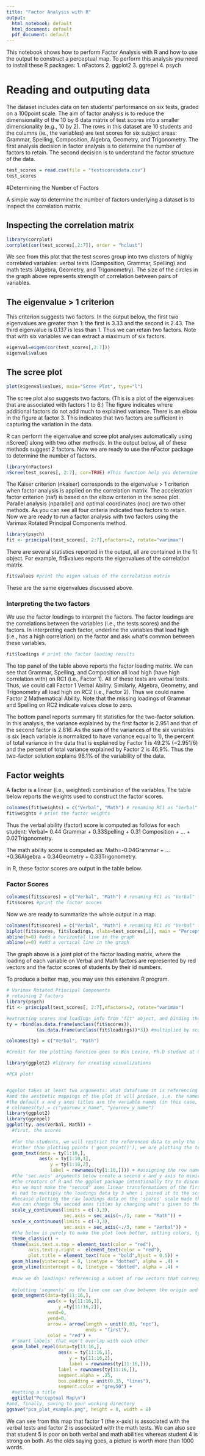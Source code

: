 ```yaml
---
title: "Factor Analysis with R"
output:
  html_notebook: default
  html_document: default
  pdf_document: default
---
```


This notebook shows how to perform Factor Analysis with R and how to use the output to construct a perceptual map.  To perform this analysis you need to install these R packages:
1. nFactors
2. ggplot2
3. ggrepel
4. psych


# Reading and outputing data

The dataset includes data on ten students' performance on six tests, graded on a 100point scale. The aim of factor analysis is to reduce the dimensionality of the 10 by 6 data matrix of test scores into a smaller dimensionality (e.g., 10 by 2).  The rows in this dataset are 10 students and the columns (ie., the variables) are test scores for six subject areas: Grammar, Spelling, Composition, Algebra, Geometry, and Trigonometry.  The first analysis decision in factor analysis is to determine the number of factors to retain.  The second decision is to understand the factor structure of the data.

```r
test_scores = read.csv(file = "testscoresdata.csv")
test_scores
```


#Determining the Number of Factors 

A simple way to determine the number of factors underlying a dataset is to inspect the correlation matrix.

## Inspecting the correlation matrix

```r
library(corrplot)
corrplot(cor(test_scores[,2:7]), order = "hclust")
```

We see from this plot that the test scores group into two clusters of highly correlated variables: verbal tests (Composition, Grammar, Spelling) and math tests (Algebra, Geometry, and Trigonometry).  The size of the circles in the graph above represents strength of correlation between pairs of variables.

## The eigenvalue > 1 criterion  

This criterion suggests two factors.  In the output below, the first two eigenvalues are greater than 1: the first is 3.33 and the second is 2.43.  The third eigenvalue is 0.137 is less than 1.  Thus we can retain two factors.  Note that with six variables we can extract a maximum of six factors.


```r
eigenval=eigen(cor(test_scores[,2:7]))
eigenval$values
```

## The scree plot

```r
plot(eigenval$values, main="Scree Plot", type="l")
```

The scree plot also suggests two factors.  (This is a plot of the eigenvalues that are associated with factors 1 to 6.) The figure indicates where additional factors do not add much to explained variance. There is an elbow in the figure at factor 3. This indicates that two factors are sufficient in capturing the variation in the data.

R can perform the eigenvalue and scree plot analyses automatically using nScree() along with two other methods.  In the output below, all of these methods suggest 2 factors. Now we are ready to use the nFactor package to determine the number of factors.

```r
library(nFactors)
nScree(test_scores[, 2:7], cor=TRUE) #This function help you determine the number of factors
```

The Kaiser criterion (nkaiser) corresponds to the eigenvalue > 1 criterion when factor analysis is applied on the correlation matrix.  The acceleration factor criterion (naf) is based on the elbow criterion in the scree plot. Parallel analysis (nparallel) and optimal coordinates (noc) are two other methods. As you can see all four criteria indicated two factors to retain. Now we are ready to run a factor analysis with two factors using the Varimax Rotated Principal Components method.


```r
library(psych)
fit <- principal(test_scores[, 2:7],nfactors=2, rotate="varimax")
```

There are several statistics reported in the output, all are contained in the fit object. For example, fit$values reports the eigenvalues of the correlation matrix.

```r
fit$values #print the eigen values of the correlation matrix
```

These are the same eigenvalues discussed above.

### Interpreting the two factors
We use the factor loadings to interpret the factors. The factor loadings are the correlations between the variables (i.e., the tests scores) and the factors.  In interpreting each factor, underline the variables that load high (i.e., has a high correlation) on the factor and ask what's common between these variables.  

```r
fit$loadings # print the factor loading results
```

The top panel of the table above reports the factor loading matrix.  We can see that Grammar, Spelling, and Composition all load high (have high correlation with) on RC1 (i.e., Factor 1).  All of these tests are verbal tests.  Thus, we could call Factor 1 Verbal Ability. Similarly, Algebra, Geometry, and Trigonometry all load high on RC2 (i.e., Factor 2).  Thus we could name Factor 2 Mathematical Ability.  Note that the missing loadings of Grammar and Spelling on RC2 indicate values close to zero.

The bottom panel reports summary fit statistics for the two-factor solution.  In this analysis, the variance explained by the first factor is 2.951 and that of the second factor is 2.816.  As the sum of the variances of the six variables is six (each variable is normalized to have variance equal to 1), the percent of total variance in the data that is explained by Factor 1 is 49.2% (=2.951/6) and the percent of total variance explained by Factor 2 is 46.9%.  Thus the two-factor solution explains 96.1% of the variability of the data.

## Factor weights

A factor is a linear (i.e., weighted) combination of the variables.  The table below reports the weights used to construct the factor scores.

```r
colnames(fit$weights) = c("Verbal", "Math") # renaming RC1 as "Verbal" factor and RC2 as "Math" factor
fit$weights # print the factor weights
```

Thus the verbal ability (factor) score is computed as follows for each student:
Verbal= 0.44 Grammar + 0.33Spelling + 0.31 Composition + ... + 0.02Trigonometry.

The math ability score is computed as:
Math=-0.04Grammar + ...+0.36Algebra + 0.34Geometry + 0.33Trigonometry.

In R, these factor scores are output in the table below.

### Factor Scores

```r
colnames(fit$scores) = c("Verbal", "Math") # renaming RC1 as "Verbal" factor and RC2 as "Math" factor
fit$scores #print the factor scores
```

Now we are ready to summarize the whole output in a map.

```r
colnames(fit$scores) = c("Verbal", "Math") # renaming RC1 as "Verbal" factor and RC2 as "Math" factor
biplot(fit$scores, fit$loadings, xlabs=test_scores[,1], main = "Perceptual Map\n\n") # Perceptual map
abline(h=0) #add a horizontal line in the graph
abline(v=0) #add a vertical line in the graph
```

The graph above is a joint plot of the factor loading matrix, where the loading of each variable on Verbal and Math factors are represented by red vectors and the factor scores of students by their id numbers.

To produce a better map, you may use this extensive R program.

```r
# Varimax Rotated Principal Components
# retaining 2 factors 
library(psych)
fit <- principal(test_scores[, 2:7],nfactors=2, rotate="varimax")

#extracting scores and loadings info from "fit" object, and binding them together in order to plot together
ty = rbind(as.data.frame(unclass(fit$scores)),
           (as.data.frame(unclass(fit$loadings))*3)) #multiplied by scalar for plot 

colnames(ty) = c("Verbal", "Math")

#Credit for the plotting function goes to Ben Levine, Ph.D student at Columbia Business School

library(ggplot2) #library for creating visualizations

#PCA plot!


#ggplot takes at least two arguments: what dataframe it is referencing (ty),
#and the aesthetic mappings of the plot it will produce, i.e. the names of the columns it will use for the x and y axes.
#the default x and y axes titles are the variable names (in this case, RC1 and RC2). if you want to change them just uncomment the below:
# colnames(ty) = c("yournew_x_name", "yournew_y_name") 
library(ggplot2)
library(ggrepel)
ggplot(ty, aes(Verbal, Math)) +
  #first, the scores  
  
  #for the students, we will restrict the referenced data to only the first 10 rows of ty (the last 6 are classes).
  #rather than plotting points ('geom_point()'), we are plotting the text, hence the use of the geom_text function
  geom_text(data = ty[1:10,],
            aes(x = ty[1:10,1],
                y = ty[1:10,2],
                label = rownames(ty[1:10,]))) + #assigning the row names as the text labels, but could be any list of 10 character elements 
  #the 'sec.axis' arguments below create a second x and y axis to mimic the BI plot above,
  #the creators of R and the ggplot package intentionally try to discourage plots with more than 2 axes on the same plane
  #so we must make the "second" axes linear transformations of the first. here, i divide by 3 to mimic the BI plot above
  #i had to multiply the loadings data by 3 when i joined it to the scores data,
  #because plotting the raw loadings data on the 'scores' scale made the arrows too small. again, this is made intentionally difficult
  #we can change the second axes titles by changing what's given to the 'name' argument
  scale_y_continuous(limits = c(-3,3),
                     sec.axis = sec_axis(~./3, name = "Math")) +
  scale_x_continuous(limits = c(-3,3),
                     sec.axis = sec_axis(~./3, name = "Verbal")) +
  #the below is purely to make the plot look better, setting colors, typeface, etc.
  theme_classic() +
  theme(axis.text.x.top = element_text(color = "red"),
        axis.text.y.right =  element_text(color = "red"),
        plot.title = element_text(face = "bold",hjust = 0.5)) +
  geom_hline(yintercept = 0, linetype = "dotted", alpha = .4) +
  geom_vline(xintercept = 0, linetype = "dotted", alpha = .4) +
  
  #now we do loadings! referencing a subset of row vectors that correspond to the loadings data
  
  #plotting 'segments' as the line one can draw between the origin and the point
  geom_segment(data=ty[11:16,],
               aes(x = ty[11:16,1],
                   y =ty[11:16,2]),
               xend=0,
               yend=0,
               arrow = arrow(length = unit(0.03, "npc"),
                             ends = "first"),
               color = "red") + 
  #'smart labels' that won't overlap with each other
  geom_label_repel(data=ty[11:16,],
                   aes(x = ty[11:16,1],
                       y = ty[11:16,2],
                       label = rownames(ty[11:16,])),
                   label = rownames(ty[11:16,]),
                   segment.alpha = .25,
                   box.padding = unit(0.35, "lines"),
                   segment.color = "grey50") +
  #setting a title
  ggtitle("Perceptual Map\n")
#and, finally, saving to your working directory
ggsave("pca_plot_example.png", height = 8, width = 8)
```


We can see from this map that factor 1 (the x-axis) is associated with the verbal tests and factor 2 is associated with the math tests.  We can also see that student 5 is poor on both verbal and math abilities whereas student 4 is strong on both. As the olds saying goes, a picture is worth more than 1000 words.